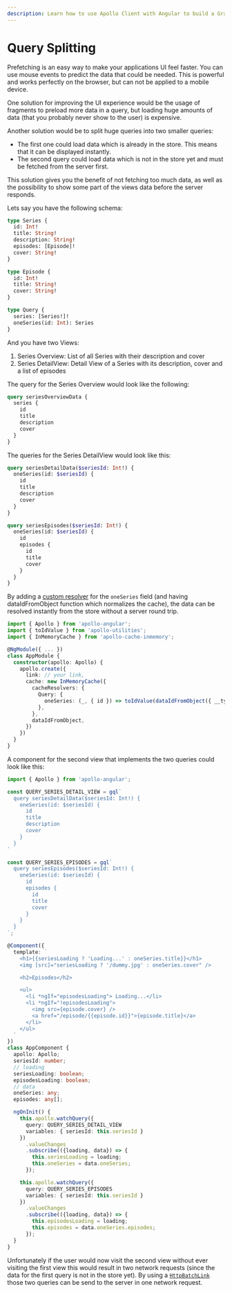 ```yaml
---
description: Learn how to use Apollo Client with Angular to build a GraphQL-powered app. This guide covers everything from setting up Apollo Client to querying data with GraphQL.
---
```

# Query Splitting

Prefetching is an easy way to make your applications UI feel faster. You can use mouse events to
predict the data that could be needed. This is powerful and works perfectly on the browser, but can
not be applied to a mobile device.

One solution for improving the UI experience would be the usage of fragments to preload more data in
a query, but loading huge amounts of data (that you probably never show to the user) is expensive.

Another solution would be to split huge queries into two smaller queries:

- The first one could load data which is already in the store. This means that it can be displayed
  instantly.
- The second query could load data which is not in the store yet and must be fetched from the server
  first.

This solution gives you the benefit of not fetching too much data, as well as the possibility to
show some part of the views data before the server responds.

Lets say you have the following schema:

```graphql
type Series {
  id: Int!
  title: String!
  description: String!
  episodes: [Episode]!
  cover: String!
}

type Episode {
  id: Int!
  title: String!
  cover: String!
}

type Query {
  series: [Series!]!
  oneSeries(id: Int): Series
}
```

And you have two Views:

1. Series Overview: List of all Series with their description and cover
1. Series DetailView: Detail View of a Series with its description, cover and a list of episodes

The query for the Series Overview would look like the following:

```graphql
query seriesOverviewData {
  series {
    id
    title
    description
    cover
  }
}
```

The queries for the Series DetailView would look like this:

```graphql
query seriesDetailData($seriesId: Int!) {
  oneSeries(id: $seriesId) {
    id
    title
    description
    cover
  }
}
```

```graphql
query seriesEpisodes($seriesId: Int!) {
  oneSeries(id: $seriesId) {
    id
    episodes {
      id
      title
      cover
    }
  }
}
```

By adding a [custom resolver](../features/cache-updates#cache-redirects-with-cacheredirects) for the
`oneSeries` field (and having dataIdFromObject function which normalizes the cache), the data can be
resolved instantly from the store without a server round trip.

```ts
import { Apollo } from 'apollo-angular';
import { toIdValue } from 'apollo-utilities';
import { InMemoryCache } from 'apollo-cache-inmemory';

@NgModule({ ... })
class AppModule {
  constructor(apollo: Apollo) {
    apollo.create({
      link: // your link,
      cache: new InMemoryCache({
        cacheResolvers: {
          Query: {
            oneSeries: (_, { id }) => toIdValue(dataIdFromObject({ __typename: 'Series', id })),
          },
        },
        dataIdFromObject,
      })
    })
  }
}
```

A component for the second view that implements the two queries could look like this:

```ts
import { Apollo } from 'apollo-angular';

const QUERY_SERIES_DETAIL_VIEW = gql`
  query seriesDetailData($seriesId: Int!) {
    oneSeries(id: $seriesId) {
      id
      title
      description
      cover
    }
  }
`

const QUERY_SERIES_EPISODES = gql`
  query seriesEpisodes($seriesId: Int!) {
    oneSeries(id: $seriesId) {
      id
      episodes {
        id
        title
        cover
      }
    }
  }
`;

@Component({
  template: `
    <h1>{{seriesLoading ? 'Loading...' : oneSeries.title}}</h1>
    <img [src]="seriesLoading ? '/dummy.jpg' : oneSeries.cover" />

    <h2>Episodes</h2>

    <ul>
      <li *ngIf="episodesLoading"> Loading...</li>
      <li *ngIf="!episodesLoading">
        <img src={episode.cover} />
        <a href="/episode/{{episode.id}}">{episode.title}</a>
      </li>
    </ul>
  `
})
class AppComponent {
  apollo: Apollo;
  seriesId: number;
  // loading
  seriesLoading: boolean;
  episodesLoading: boolean;
  // data
  oneSeries: any;
  episodes: any[];

  ngOnInit() {
    this.apollo.watchQuery({
      query: QUERY_SERIES_DETAIL_VIEW
      variables: { seriesId: this.seriesId }
    })
      .valueChanges
      .subscribe(({loading, data}) => {
        this.seriesLoading = loading;
        this.oneSeries = data.oneSeries;
      });

    this.apollo.watchQuery({
      query: QUERY_SERIES_EPISODES
      variables: { seriesId: this.seriesId }
    })
      .valueChanges
      .subscribe(({loading, data}) => {
        this.episodesLoading = loading;
        this.episodes = data.oneSeries.episodes;
      });
  }
}
```

Unfortunately if the user would now visit the second view without ever visiting the first view this
would result in two network requests (since the data for the first query is not in the store yet).
By using a
[`HttpBatchLink`](https://github.com/kamilkisiela/apollo-angular/tree/master/packages/apollo-angular-link-http-batch)
those two queries can be send to the server in one network request.
